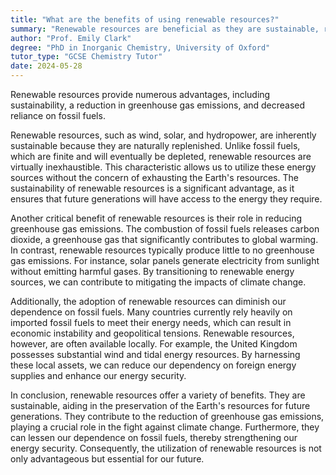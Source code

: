 ```yaml
---
title: "What are the benefits of using renewable resources?"
summary: "Renewable resources are beneficial as they are sustainable, reduce greenhouse gas emissions, and decrease dependence on fossil fuels."
author: "Prof. Emily Clark"
degree: "PhD in Inorganic Chemistry, University of Oxford"
tutor_type: "GCSE Chemistry Tutor"
date: 2024-05-28
---
```


Renewable resources provide numerous advantages, including sustainability, a reduction in greenhouse gas emissions, and decreased reliance on fossil fuels.

Renewable resources, such as wind, solar, and hydropower, are inherently sustainable because they are naturally replenished. Unlike fossil fuels, which are finite and will eventually be depleted, renewable resources are virtually inexhaustible. This characteristic allows us to utilize these energy sources without the concern of exhausting the Earth's resources. The sustainability of renewable resources is a significant advantage, as it ensures that future generations will have access to the energy they require.

Another critical benefit of renewable resources is their role in reducing greenhouse gas emissions. The combustion of fossil fuels releases carbon dioxide, a greenhouse gas that significantly contributes to global warming. In contrast, renewable resources typically produce little to no greenhouse gas emissions. For instance, solar panels generate electricity from sunlight without emitting harmful gases. By transitioning to renewable energy sources, we can contribute to mitigating the impacts of climate change.

Additionally, the adoption of renewable resources can diminish our dependence on fossil fuels. Many countries currently rely heavily on imported fossil fuels to meet their energy needs, which can result in economic instability and geopolitical tensions. Renewable resources, however, are often available locally. For example, the United Kingdom possesses substantial wind and tidal energy resources. By harnessing these local assets, we can reduce our dependency on foreign energy supplies and enhance our energy security.

In conclusion, renewable resources offer a variety of benefits. They are sustainable, aiding in the preservation of the Earth's resources for future generations. They contribute to the reduction of greenhouse gas emissions, playing a crucial role in the fight against climate change. Furthermore, they can lessen our dependence on fossil fuels, thereby strengthening our energy security. Consequently, the utilization of renewable resources is not only advantageous but essential for our future.
    